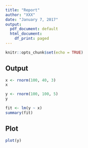 ```yaml
---
title: "Report"
author: "XXX"
date: "January 7, 2017"
output:
  pdf_document: default
  html_document:
    df_print: paged
---
```


```r
knitr::opts_chunk$set(echo = TRUE)
```

## Output

```r
x <- rnorm(100, 40, 3)
x

y <- rnorm(100, 100, 5)
y

fit <- lm(y ~ x)
summary(fit)
```

## Plot

```r
plot(y)
```
